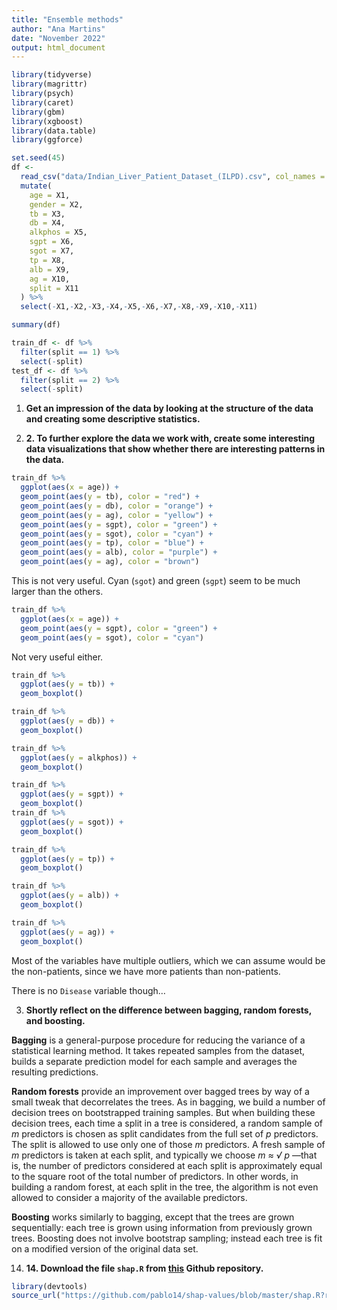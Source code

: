 ```yaml
---
title: "Ensemble methods"
author: "Ana Martins"
date: "November 2022"
output: html_document
---
```


```r
library(tidyverse)
library(magrittr)
library(psych)
library(caret)
library(gbm)
library(xgboost)
library(data.table)
library(ggforce)
```

```r
set.seed(45)
df <-
  read_csv("data/Indian_Liver_Patient_Dataset_(ILPD).csv", col_names = FALSE) %>%
  mutate(
    age = X1,
    gender = X2,
    tb = X3,
    db = X4,
    alkphos = X5,
    sgpt = X6,
    sgot = X7,
    tp = X8,
    alb = X9,
    ag = X10,
    split = X11
  ) %>%
  select(-X1,-X2,-X3,-X4,-X5,-X6,-X7,-X8,-X9,-X10,-X11)
```

```r
summary(df)

train_df <- df %>%
  filter(split == 1) %>%
  select(-split)
test_df <- df %>%
  filter(split == 2) %>%
  select(-split)
```

1. **Get an impression of the data by looking at the structure of the data and creating some descriptive statistics.**

2. **2. To further explore the data we work with, create some interesting data visualizations that show whether there are interesting patterns in the data.**

```r
train_df %>% 
  ggplot(aes(x = age)) +
  geom_point(aes(y = tb), color = "red") +
  geom_point(aes(y = db), color = "orange") +
  geom_point(aes(y = ag), color = "yellow") +
  geom_point(aes(y = sgpt), color = "green") +
  geom_point(aes(y = sgot), color = "cyan") +
  geom_point(aes(y = tp), color = "blue") +
  geom_point(aes(y = alb), color = "purple") +
  geom_point(aes(y = ag), color = "brown")
```

This is not very useful. Cyan (`sgot`) and green (`sgpt`) seem to be much larger than the others.

```r
train_df %>% 
  ggplot(aes(x = age)) +
  geom_point(aes(y = sgpt), color = "green") +
  geom_point(aes(y = sgot), color = "cyan")
```

Not very useful either.

```r
train_df %>% 
  ggplot(aes(y = tb)) +
  geom_boxplot()

train_df %>% 
  ggplot(aes(y = db)) +
  geom_boxplot()

train_df %>% 
  ggplot(aes(y = alkphos)) +
  geom_boxplot()

train_df %>% 
  ggplot(aes(y = sgpt)) +
  geom_boxplot()
train_df %>% 
  ggplot(aes(y = sgot)) +
  geom_boxplot()

train_df %>% 
  ggplot(aes(y = tp)) +
  geom_boxplot()

train_df %>% 
  ggplot(aes(y = alb)) +
  geom_boxplot()

train_df %>% 
  ggplot(aes(y = ag)) +
  geom_boxplot()
```

Most of the variables have multiple outliers, which we can assume would be the non-patients, since we have more patients than non-patients.

There is no `Disease` variable though...

3. **Shortly reflect on the difference between bagging, random forests, and boosting.**

**Bagging** is a general-purpose procedure for reducing the variance of a statistical learning method. It takes repeated samples from the dataset, builds a separate prediction model for each sample and averages the resulting predictions.

**Random forests** provide an improvement over bagged trees by way of a small tweak that decorrelates the trees. As in bagging, we build a number of decision trees on bootstrapped training samples. But when building these decision trees, each time a split in a tree is considered, a random sample of *m* predictors is chosen as split candidates from the full set of *p* predictors. The split is allowed to use only one of those *m* predictors. A fresh sample of *m* predictors is taken at each split, and typically we choose *m ≈ √ p* —that is, the number of predictors considered at each split is approximately equal to the square root of the total number of predictors. In other words, in building a random forest, at each split in the tree,
the algorithm is not even allowed to consider a majority of the available predictors.

**Boosting** works similarly to bagging, except that the trees are grown sequentially: each tree is grown using information from previously grown trees. Boosting does not involve bootstrap sampling; instead each tree is fit on a modified version of the original data set.

14. **14. Download the file `shap.R` from [this](https://github.com/pablo14/shap-values) Github repository.**

```r
library(devtools)
source_url("https://github.com/pablo14/shap-values/blob/master/shap.R?raw=TRUE")
```


